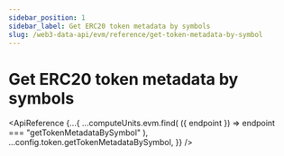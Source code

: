 ```yaml
---
sidebar_position: 1
sidebar_label: Get ERC20 token metadata by symbols
slug: /web3-data-api/evm/reference/get-token-metadata-by-symbol
---
```



# Get ERC20 token metadata by symbols

<ApiReference
  {...{
    ...computeUnits.evm.find(
      ({ endpoint }) => endpoint === "getTokenMetadataBySymbol"
    ),
    ...config.token.getTokenMetadataBySymbol,
  }}
/>
